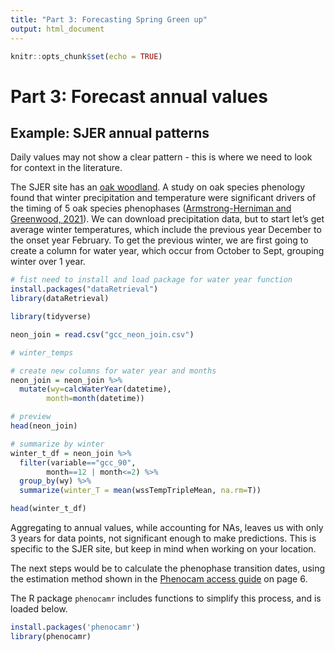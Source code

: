 ```yaml
---
title: "Part 3: Forecasting Spring Green up"
output: html_document
---
```


```r
knitr::opts_chunk$set(echo = TRUE)
```

# Part 3: Forecast annual values

## Example: SJER annual patterns

Daily values may not show a clear pattern - this is where we need to look for context in the literature.

The SJER site has an [oak woodland](https://phenocam.nau.edu/webcam/roi/NEON.D17.SJER.DP1.00033/EN_1000/). A study on oak species phenology found that winter precipitation and temperature were significant drivers of the timing of 5 oak species phenophases ([Armstrong-Herniman and Greenwood, 2021](https://bioone.org/journals/madro%c3%b1o/volume-68/issue-4/0024-9637-68.4.450/THE-ROLE-OF-WINTER-PRECIPITATION-AS-A-CLIMATIC-DRIVER-OF/10.3120/0024-9637-68.4.450.full)).
We can download precipitation data, but to start let's get average winter temperatures, which include the previous year December to the onset year February.
To get the previous winter, we are first going to create a column for water year, which occur from October to Sept, grouping winter over 1 year.




```r
# fist need to install and load package for water year function
install.packages("dataRetrieval")
library(dataRetrieval)

library(tidyverse)

neon_join = read.csv("gcc_neon_join.csv")

```

    


```r
# winter_temps

# create new columns for water year and months
neon_join = neon_join %>%
  mutate(wy=calcWaterYear(datetime),
        month=month(datetime))

# preview
head(neon_join)

# summarize by winter
winter_t_df = neon_join %>%
  filter(variable=="gcc_90",
        month==12 | month<=2) %>%
  group_by(wy) %>%
  summarize(winter_T = mean(wssTempTripleMean, na.rm=T))

head(winter_t_df)

```

Aggregating to annual values, while accounting for NAs, leaves us with only 3 years for data points, not significant enough to make predictions. This is specific to the SJER site, but keep in mind when working on your location.


The next steps would be to calculate the phenophase transition dates, using the estimation method shown in the [Phenocam access guide](chrome-extension://efaidnbmnnnibpcajpcglclefindmkaj/https://phenocam.nau.edu/education/PhenoCam_Access_Guide.pdf) on page 6.

The R package `phenocamr` includes functions  to simplify this process, and is loaded below.

```r
install.packages('phenocamr')
library(phenocamr)

```
